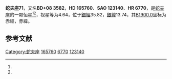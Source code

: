 {{Starbox begin
| name = 蛇夫座71
}}
{{Starbox observe
| epoch = [[J2000.0|J2000.0]]
| constell = [[蛇夫座|蛇夫座]]<ref name=SIMBAD>{{cite web
 | url=http://simbad.u-strasbg.fr/simbad/sim-id?Ident=HR+6770
 | title=Pulsating variable Star
 | publisher=Centre de Données astronomiques de Strasbourg
 | work=SIMBAD
 | accessdate=2012-07-13
 | archive-date=2019-08-14
 | archive-url=https://web.archive.org/web/20190814222544/http://simbad.u-strasbg.fr/simbad/sim-id?Ident=HR+6770
 | dead-url=no
 }}</ref><ref name=DATA>{{cite web
 | url=http://vizier.u-strasbg.fr/viz-bin/VizieR-5?-out.add=.&-source=5050&-corr=PK=HR&-out.max=9999&HR=6770
 | title=VizieR Detailed Page
 | accessdate=2012-07-13
 | archive-date=2016-03-04
 | archive-url=https://web.archive.org/web/20160304224255/http://vizier.u-strasbg.fr/viz-bin/VizieR-5?-out.add=.&-source=5050&-corr=PK=HR&-out.max=9999&HR=6770
 | dead-url=no
 }}</ref>
| 星官 = 
| ra = {{RA|18|7|18.4}}<ref name=SIMBAD /><ref name=DATA />
| dec = {{DEC|+8|44|2}}<ref name=SIMBAD /><ref name=DATA />
| appmag_v = 4.64<ref name=SIMBAD /><ref name=DATA />
}}
{{Starbox character
| class = G8III<ref name=SIMBAD /><ref name=DATA />
| b-v = 0.96<ref name=SIMBAD /><ref name=DATA />
| u-b = 0.74<ref name=SIMBAD /><ref name=DATA />
| r-i = 0.5<ref name=SIMBAD /><ref name=DATA />
| variable = 
}}
{{Starbox astrometry
| radial_v = 0.74
| prop_mo_ra = -3
| parallax = 0.021
| p_error = 
}}
{{Starbox catalog
| names =BD+08 3582，[[SAO星表|SAO]] 123140，[[HD星表|HD]] 165760，[[HR星表|HR]] 6770}}
{{Starbox reference |Simbad=HR+6770}}
{{Starbox end}}

'''蛇夫座71'''，又名'''BD+08 3582'''，'''HD 165760'''、'''SAO 123140'''、'''HR 6770'''，是[[蛇夫座|蛇夫座]]的一颗恒星<ref name=SIMBAD /><ref name=DATA />，视星等为4.64，位于[[銀道座標系|銀經]]35.82，[[銀道座標系|銀緯]]13.74，其[[B1900.0|B1900.0]]坐标为赤經{{RA|18|2|31.4}}，赤緯{{DEC|+8|13.74|16}}。

== 参考文献 ==
{{reflist}}

{{star-stub}}

{{蛇夫座恒星}}
[[Category:蛇夫座|Category:蛇夫座]]
[[Category:HD和HDE天體|165760]]
[[Category:HR天體|6770]]
[[Category:SAO天體|123140]]